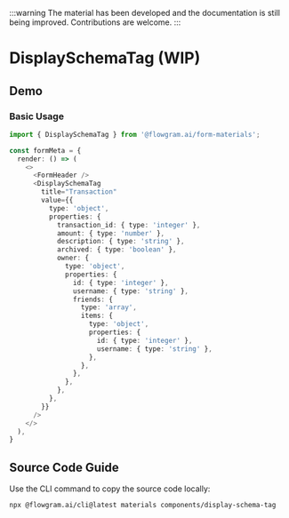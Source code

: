 
:::warning
The material has been developed and the documentation is still being improved. Contributions are welcome.
:::

# DisplaySchemaTag (WIP)

## Demo

### Basic Usage

<BasicStory />

```typescript pure title="form-meta.tsx"
import { DisplaySchemaTag } from '@flowgram.ai/form-materials';

const formMeta = {
  render: () => (
    <>
      <FormHeader />
      <DisplaySchemaTag
        title="Transaction"
        value={{
          type: 'object',
          properties: {
            transaction_id: { type: 'integer' },
            amount: { type: 'number' },
            description: { type: 'string' },
            archived: { type: 'boolean' },
            owner: {
              type: 'object',
              properties: {
                id: { type: 'integer' },
                username: { type: 'string' },
                friends: {
                  type: 'array',
                  items: {
                    type: 'object',
                    properties: {
                      id: { type: 'integer' },
                      username: { type: 'string' },
                    },
                  },
                },
              },
            },
          },
        }}
      />
    </>
  ),
}
```

## Source Code Guide

<SourceCode
  href="https://github.com/bytedance/flowgram.ai/tree/main/packages/materials/form-materials/src/components/display-schema-tag"
/>

Use the CLI command to copy the source code locally:

```bash
npx @flowgram.ai/cli@latest materials components/display-schema-tag
```
